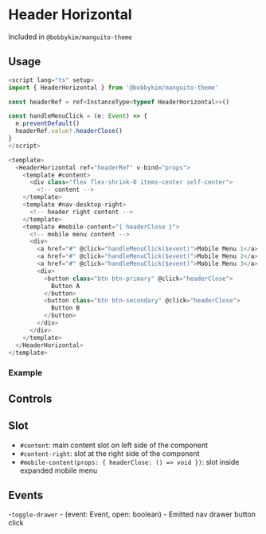 
<Meta of={Stories} />

# Header Horizontal

Included in `@bobbykim/manguito-theme`

## Usage

```js
<script lang="ts" setup>
import { HeaderHorizontal } from '@bobbykim/manguito-theme'

const headerRef = ref<InstanceType<typeof HeaderHorizontal>>()

const handleMenuClick = (e: Event) => {
  e.preventDefault()
  headerRef.value!.headerClose()
}
</script>

<template>
  <HeaderHorizontal ref="headerRef" v-bind="props">
    <template #content>
      <div class="flex flex-shrink-0 items-center self-center">
        <!-- content -->
    </template>
    <template #nav-desktop-right>
      <!-- header right content -->
    </template>
    <template #mobile-content="{ headerClose }">
      <!-- mobile menu content -->
      <div>
        <a href="#" @click="handleMenuClick($event)">Mobile Menu 1</a>
        <a href="#" @click="handleMenuClick($event)">Mobile Menu 2</a>
        <a href="#" @click="handleMenuClick($event)">Mobile Menu 3</a>
        <div>
          <button class="btn btn-primary" @click="headerClose">
            Button A
          </button>
          <button class="btn btn-secondary" @click="headerClose">
            Button B
          </button>
        </div>
      </div>
    </template>
  </HeaderHorizontal>
</template>
```

### Example

<Canvas of={Stories.HeaderHorizontalEmptySlots} />

## Controls

<Controls of={Stories.HeaderHorizontalEmptySlots} />

## Slot

- `#content`: main content slot on left side of the component
- `#content-right`: slot at the right side of the component
- `#mobile-content(props: { headerClose: () => void })`: slot inside expanded mobile menu

## Events

-`toggle-drawer` - (event: Event, open: boolean) - Emitted nav drawer button click
